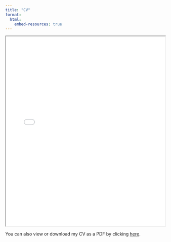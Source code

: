 ```yaml
---
title: "CV"
format:
  html:
    embed-resources: true  
---
```


<iframe src="Weissman_CV_June2025.pdf" width="100%" height="600px">

This browser does not support PDFs. Please download the PDF to view it: <a href="cv.pdf">Download PDF</a>.

</iframe>

You can also view or download my CV as a PDF by clicking [here](Weissman_CV_June2025.pdf).
